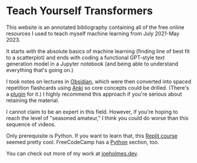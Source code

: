 # Teach Yourself Transformers

This website is an annotated bibliography containing all of the free online resources I used to teach myself machine learning from July 2021-May 2023.

It starts with the absolute basics of machine learning (finding line of best fit to a scatterplot) and ends with coding a functional GPT-style text generation model in a Jupyter notebook (and being able to understand everything that's going on.)

I took notes on lectures in [Obsidian](https://obsidian.md), which were then converted into spaced repetition flashcards using [Anki](https://apps.ankiweb.net/) so core concepts could be drilled. (There's a [plugin](https://github.com/reuseman/flashcards-obsidian) for it.) I highly recommend this approach if you're serious about retaining the material.

I cannot claim to be an expert in this field. However, if you're hoping to reach the level of "seasoned amateur," I think you could do worse than this sequence of videos.

Only prerequisite is Python. If you want to learn that, this [Replit course](https://replit.com/learn/100-days-of-python) seemed pretty cool. FreeCodeCamp has a [Python](https://www.freecodecamp.org/learn/scientific-computing-with-python/) section, too.

You can check out more of my work at [joeholmes.dev](https://joeholmes.dev).
